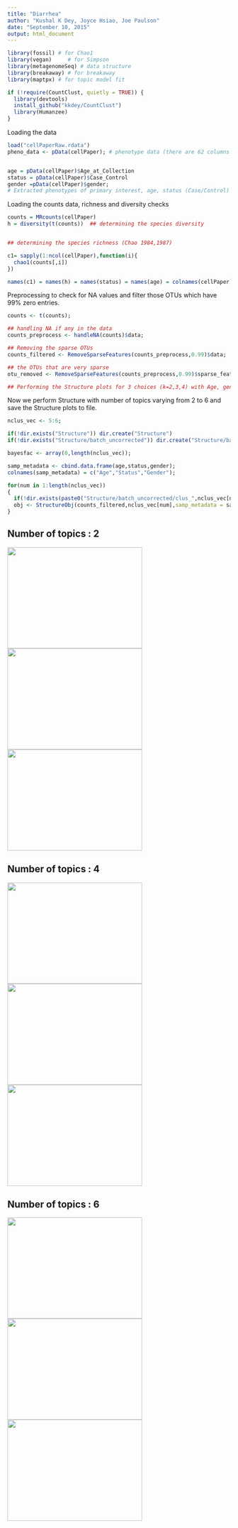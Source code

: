 ```yaml
---
title: "Diarrhea"
author: "Kushal K Dey, Joyce Hsiao, Joe Paulson"
date: "September 10, 2015"
output: html_document
---
```


```r
library(fossil) # for Chao1
library(vegan)     # for Simpson
library(metagenomeSeq) # data structure
library(breakaway) # for breakaway
library(maptpx) # for topic model fit

if (!require(CountClust, quietly = TRUE)) {
  library(devtools)
  install_github("kkdey/CountClust")
  library(Humanzee)
}
```


Loading the data 

```r
load("cellPaperRaw.rdata")
pheno_data <- pData(cellPaper); # phenotype data (there are 62 columns in this)


age = pData(cellPaper)$Age_at_Collection  
status = pData(cellPaper)$Case_Control
gender =pData(cellPaper)$gender;
# Extracted phenotypes of primary interest, age, status (Case/Control) and gender. 
```

Loading the counts data, richness and diversity checks 

```r

counts = MRcounts(cellPaper)
h = diversity(t(counts))  ## determining the species diversity


## determining the species richness (Chao 1984,1987)

c1= sapply(1:ncol(cellPaper),function(i){
  chao1(counts[,i])
})

names(c1) = names(h) = names(status) = names(age) = colnames(cellPaper)=names(gender)


```

Preprocessing to check for NA values and filter those OTUs which have $99\%$ zero entries.

```r
counts <- t(counts);

## handling NA if any in the data
counts_preprocess <- handleNA(counts)$data;

## Removing the sparse OTUs
counts_filtered <- RemoveSparseFeatures(counts_preprocess,0.99)$data; 

## the OTUs that are very sparse 
otu_removed <- RemoveSparseFeatures(counts_preprocess,0.99)$sparse_features;

## Performing the Structure plots for 3 choices (k=2,3,4) with Age, gender and status as metadata 

```

Now we perform Structure with number of topics varying from 2 to 6 and save the Structure plots to file.

```r

nclus_vec <- 5:6;

if(!dir.exists("Structure")) dir.create("Structure")
if(!dir.exists("Structure/batch_uncorrected")) dir.create("Structure/batch_uncorrected")

bayesfac <- array(0,length(nclus_vec));

samp_metadata <- cbind.data.frame(age,status,gender);
colnames(samp_metadata) = c("Age","Status","Gender");

for(num in 1:length(nclus_vec))
{
  if(!dir.exists(paste0("Structure/batch_uncorrected/clus_",nclus_vec[num]))) dir.create(paste0("Structure/batch_uncorrected/clus_",nclus_vec[num]))
  obj <- StructureObj(counts_filtered,nclus_vec[num],samp_metadata = samp_metadata, tol=0.001, batch_lab = NULL, path=paste0("Structure/batch_uncorrected/clus_",nclus_vec[num]),partition=c('FALSE','TRUE','TRUE'));
}


```

## Number of topics : 2

<img src='Structure/batch_uncorrected/clus_2/struct_clus_2_Age.png' style="width:304px;height:228px;">
<img src='Structure/batch_uncorrected/clus_2/struct_clus_2_Gender.png' style="width:304px;height:228px;">
<img src='Structure/batch_uncorrected/clus_2/struct_clus_2_Status.png' style="width:304px;height:228px;">

## Number of topics : 4

<img src='Structure/batch_uncorrected/clus_4/struct_clus_4_Age.png' style="width:304px;height:228px;">
<img src='Structure/batch_uncorrected/clus_4/struct_clus_4_Gender.png' style="width:304px;height:228px;">
<img src='Structure/batch_uncorrected/clus_4/struct_clus_4_Status.png' style="width:304px;height:228px;">


## Number of topics : 6

<img src='./Structure/batch_uncorrected/clus_6/struct_clus_6_Age.png' style="width:304px;height:228px;">
<img src='./Structure/batch_uncorrected/clus_6/struct_clus_6_Gender.png' style="width:304px;height:228px;">
<img src='./Structure/batch_uncorrected/clus_6/struct_clus_6_Status.png' style="width:304px;height:228px;">


